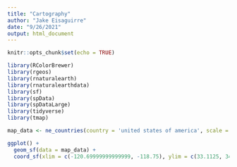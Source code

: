 ```yaml
---
title: "Cartography"
author: "Jake Eisaguirre"
date: "9/26/2021"
output: html_document
---
```


```r
knitr::opts_chunk$set(echo = TRUE)

library(RColorBrewer)
library(rgeos)
library(rnaturalearth)
library(rnaturalearthdata)
library(sf)
library(spData)
library(spDataLarge)
library(tidyverse)
library(tmap)
```
```r

map_data <- ne_countries(country = 'united states of america', scale = 'large', returnclass = 'sf')

ggplot() +
  geom_sf(data = map_data) +
  coord_sf(xlim = c(-120.69999999999999, -118.75), ylim = c(33.1125, 34.9), expand = FALSE)
  

```

